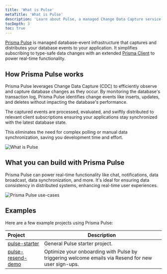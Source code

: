 ```yaml
---
title: 'What is Pulse'
metaTitle: 'What is Pulse'
description: 'Learn about Pulse, a managed Change Data Capture service that lets you build real-time applications with ease.'
tocDepth: 3
toc: true
---
```


<TopBlock>

[Prisma Pulse](https://www.prisma.io/data-platform/pulse) is managed database-event infrastructure that captures and distributes your database events to your application. It simplifies subscribing to type-safe data changes with an extended [Prisma Client](/orm/prisma-client) to power real-time functionality.

</TopBlock>

## How Prisma Pulse works

Prisma Pulse leverages Change Data Capture (CDC) to efficiently observe and capture database changes as they occur. By monitoring the database's transaction log, Prisma Pulse identifies change events like inserts, updates, and deletes without impacting the database's performance.

The captured events are processed, evaluated, and swiftly distributed to relevant client subscriptions ensuring your applications stay synchronized with the latest database state.

This eliminates the need for complex polling or manual data synchronization, saving you development time and effort.

![What is Pulse](/img/pulse/what-is-pulse.png)

## What you can build with Prisma Pulse

Prisma Pulse can power real-time functionality like chat, notifications, data broadcast, data synchronization, and more. It's ideal for ensuring data consistency in distributed systems, enhancing real-time user experiences.

![Prisma Pulse use-cases](/img/pulse/pulse-usecase.png)

## Examples

Here are a few example projects using Prisma Pulse:

| Project                                                          | Description                                                                                        |
| :--------------------------------------------------------------- | -------------------------------------------------------------------------------------------------- |
| [pulse-starter](https://github.com/prisma/pulse-starter)         | General Pulse starter project.                                                                     |
| [pulse-resend-demo](https://github.com/prisma/pulse-resend-demo) | Optimize your onboarding with Pulse by triggering welcome emails via Resend for new user sign-ups. |
